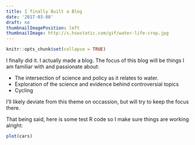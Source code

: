 ```yaml
---
title: I finally Built a Blog
date: '2017-03-08'
draft: no
thumbnailImagePosition: left
thumbnailImage: http://s.hswstatic.com/gif/water-life-crop.jpg
---
```


```r
knitr::opts_chunk$set(collapse = TRUE)
```

I finally did it. I actually made a blog. The focus of this blog will be things I am familiar with and passionate about:


* The intersection of science and policy as it relates to water. 
* Exploration of the science and evidence behind controversial topics
* Cycling

I'll likely deviate from this theme on occassion, but will try to keep the focus there.

That being said, here is some test R code so I make sure things are working alright:


```r
plot(cars)
```

